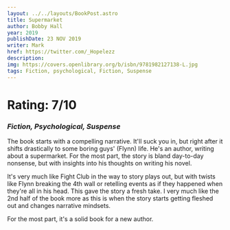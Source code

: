 ```yaml
---
layout: ../../layouts/BookPost.astro
title: Supermarket
author: Bobby Hall
year: 2019
publishDate: 23 NOV 2019
writer: Mark
href: https://twitter.com/_Hopelezz
description: 
img: https://covers.openlibrary.org/b/isbn/9781982127138-L.jpg
tags: Fiction, psychological, Fiction, Suspense
---
```


# Rating: 7/10
### _Fiction, Psychological, Suspense_

The book starts with a compelling narrative. It'll suck you in, but right after it shifts drastically to some boring guys' (Flynn) life. He's an author, writing about a supermarket. For the most part, the story is bland day-to-day nonsense, but with insights into his thoughts on writing his novel. 

It's very much like Fight Club in the way to story plays out, but with twists like Flynn breaking the 4th wall or retelling events as if they happened when they're all in his head. This gave the story a fresh take. I very much like the 2nd half of the book more as this is when the story starts getting fleshed out and changes narrative mindsets. 

For the most part, it's a solid book for a new author.
